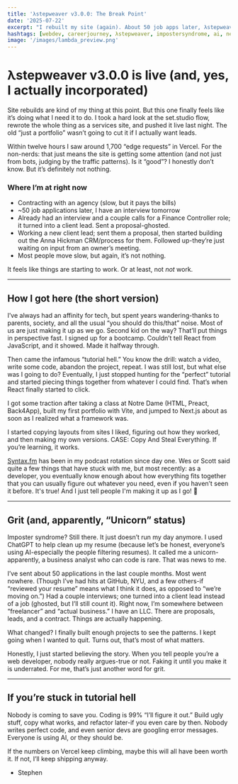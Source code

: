 ```yaml
---
title: 'λstepweaver v3.0.0: The Break Point'
date: '2025-07-22'
excerpt: "I rebuilt my site (again). About 50 job apps later, λstepweaver is now a real business-with clients, leads, and, apparently, a small wave of visitors. Here's what's different this time."
hashtags: [webdev, careerjourney, λstepweaver, impostersyndrome, ai, next.js]
image: '/images/lambda_preview.png'
---
```


# λstepweaver v3.0.0 is live (and, yes, I actually incorporated)

Site rebuilds are kind of my thing at this point. But this one finally feels like it’s doing what I need it to do. I took a hard look at the set.studio flow, rewrote the whole thing as a services site, and pushed it live last night. The old “just a portfolio” wasn’t going to cut it if I actually want leads.

Within twelve hours I saw around 1,700 “edge requests” in Vercel. For the non-nerds: that just means the site is getting some attention (and not just from bots, judging by the traffic patterns). Is it “good”? I honestly don’t know. But it’s definitely not nothing.

### Where I’m at right now

- Contracting with an agency (slow, but it pays the bills)
- ~50 job applications later, I have an interview tomorrow
- Already had an interview and a couple calls for a Finance Controller role; it turned into a client lead. Sent a proposal-ghosted.
- Working a new client lead; sent them a proposal, then started building out the Anna Hickman CRM/process for them. Followed up-they’re just waiting on input from an owner’s meeting.
- Most people move slow, but again, it’s not nothing.

It feels like things are starting to work. Or at least, not _not_ work.

---

## How I got here (the short version)

I’ve always had an affinity for tech, but spent years wandering-thanks to parents, society, and all the usual “you should do this/that” noise. Most of us are just making it up as we go. Second kid on the way? That’ll put things in perspective fast. I signed up for a bootcamp. Couldn’t tell React from JavaScript, and it showed. Made it halfway through.

Then came the infamous “tutorial hell.” You know the drill: watch a video, write some code, abandon the project, repeat. I was still lost, but what else was I going to do? Eventually, I just stopped hunting for the “perfect” tutorial and started piecing things together from whatever I could find. That’s when React finally started to click.

I got some traction after taking a class at Notre Dame (HTML, Preact, Back4App), built my first portfolio with Vite, and jumped to Next.js about as soon as I realized what a framework was.

I started copying layouts from sites I liked, figuring out how they worked, and then making my own versions. CASE: Copy And Steal Everything. If you’re learning, it works.

[Syntax.fm](https://syntax.fm/) has been in my podcast rotation since day one. Wes or Scott said quite a few things that have stuck with me, but most recently: as a developer, you eventually know enough about how everything fits together that you can usually figure out whatever you need, even if you haven’t seen it before. It's true! And I just tell people I'm making it up as I go! 🤣

---

## Grit (and, apparently, “Unicorn” status)

Imposter syndrome? Still there. It just doesn’t run my day anymore. I used ChatGPT to help clean up my resume (because let’s be honest, everyone’s using AI-especially the people filtering resumes). It called me a unicorn-apparently, a business analyst who can code is rare. That was news to me.

I’ve sent about 50 applications in the last couple months. Most went nowhere. (Though I’ve had hits at GitHub, NYU, and a few others-if “reviewed your resume” means what I think it does, as opposed to “we’re moving on.”) Had a couple interviews; one turned into a client lead instead of a job (ghosted, but I’ll still count it). Right now, I’m somewhere between “freelancer” and “actual business.” I have an LLC. There are proposals, leads, and a contract. Things are actually happening.

What changed? I finally built enough projects to see the patterns. I kept going when I wanted to quit. Turns out, that’s most of what matters.

Honestly, I just started believing the story. When you tell people you’re a web developer, nobody really argues-true or not. Faking it until you make it is underrated. For me, that’s just another word for grit.

---

## If you’re stuck in tutorial hell

Nobody is coming to save you. Coding is 99% “I’ll figure it out.” Build ugly stuff, copy what works, and refactor later-if you even care by then. Nobody writes perfect code, and even senior devs are googling error messages. Everyone is using AI, or they should be.

If the numbers on Vercel keep climbing, maybe this will all have been worth it. If not, I’ll keep shipping anyway.

- Stephen
